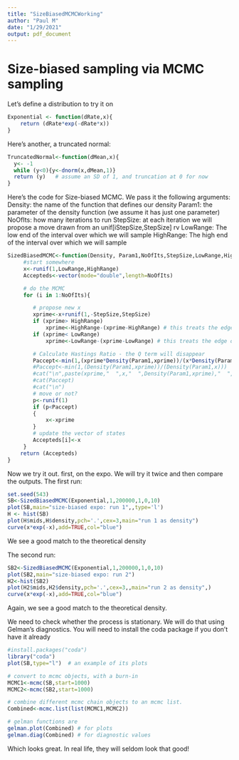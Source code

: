 ```yaml
---
title: "SizeBiasedMCMCWorking"
author: "Paul M"
date: "1/29/2021"
output: pdf_document
---
```

# Size-biased sampling via MCMC sampling

Let's define a distribution to try it on
```r
Exponential <- function(dRate,x){
	return (dRate*exp(-dRate*x))
}
```

Here's another, a truncated normal:
```r
TruncatedNormal<-function(dMean,x){
  y<- -1
  while (y<0){y<-dnorm(x,dMean,1)}
  return (y)   # assume an SD of 1, and truncation at 0 for now
}
```


Here's the code for Size-biased MCMC. We pass it the following arguments:
Density: the name of the function that defines our density
Param1: the parameter of the density function (we assume it has just one parameter)
NoOfIts: how many iterations to run
StepSize: at each iteration we will propose a move drawn from an unif[iStepSize,StepSize] rv 
LowRange: The low end of the interval over which we will sample
HighRange: The high end of the interval over which we will sample

```r
SizedBiasedMCMC<-function(Density, Param1,NoOfIts,StepSize,LowRange,HighRange){
	 #start somewhere
	 x<-runif(1,LowRange,HighRange)
	 Accepteds<-vector(mode="double",length=NoOfIts)

	 # do the MCMC
	 for (i in 1:NoOfIts){

	 	# propose new x
	 	xprime<-x+runif(1,-StepSize,StepSize)
		if (xprime> HighRange)
			xprime<-HighRange-(xprime-HighRange) # this treats the edge of the range as a 'reflecting boundary'.
		if (xprime< LowRange)
			xprime<-LowRange-(xprime-LowRange) # this treats the edge of the range as a 'reflecting boundary'.

		# Calculate Hastings Ratio - the Q term will disappear
		Paccept<-min(1,(xprime*Density(Param1,xprime))/(x*Density(Param1,x)))
		#Paccept<-min(1,(Density(Param1,xprime))/(Density(Param1,x)))
		#cat("\n",paste(xprime,"  ",x,"  ",Density(Param1,xprime),"  ",Density(Param1,x)),"   ",Paccept)
		#cat(Paccept)
		#cat("\n")
		# move or not?
		p<-runif(1)
		if (p<Paccept)
		{
			x<-xprime
		}
		# update the vector of states
		Accepteds[i]<-x
	 }
	return (Accepteds)
}
```

Now we try it out. first, on the expo. We will try it twice and then compare the outputs.
The first run:
```r
set.seed(543)
SB<-SizedBiasedMCMC(Exponential,1,200000,1,0,10)
plot(SB,main="size-biased expo: run 1",,type='l')
H <- hist(SB)
plot(H$mids,H$density,pch='.',cex=3,main="run 1 as density")
curve(x*exp(-x),add=TRUE,col="blue")
```

We see a good match to the theoretical density

The second run:
```r
SB2<-SizedBiasedMCMC(Exponential,1,200000,1,0,10)
plot(SB2,main="size-biased expo: run 2")
H2<-hist(SB2) 
plot(H2$mids,H2$density,pch='.',cex=3,,main="run 2 as density",)
curve(x*exp(-x),add=TRUE,col="blue")
```

Again, we see a good match to the theoretical density.


We need to check whether the process is stationary. 
We will do that using Gelman's diagnostics.
You will need to install the coda package if you don't have it already
```r
#install.packages("coda")
library("coda")
plot(SB,type="l")  # an example of its plots

# convert to mcmc objects, with a burn-in
MCMC1<-mcmc(SB,start=1000)
MCMC2<-mcmc(SB2,start=1000)

# combine different mcmc chain objects to an mcmc list.
Combined<-mcmc.list(list(MCMC1,MCMC2))

# gelman functions are
gelman.plot(Combined) # for plots
gelman.diag(Combined) # for diagnostic values
```

Which looks great. In real life, they will seldom look that good!
